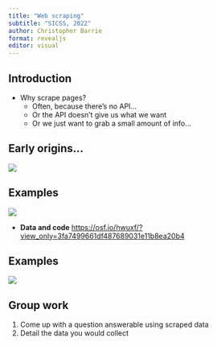 ```yaml
---
title: "Web scraping"
subtitle: "SICSS, 2022"
author: Christopher Barrie
format: revealjs
editor: visual
---
```


## Introduction

-   Why scrape pages?
    -   Often, because there's no API...
    -   Or the API doesn't give us what we want
    -   Or we just want to grab a small amount of info...

## Early origins...

![](images/pageso.png)

## Examples

![](images/auditnhb.png)

- **Data and code** [https://osf.io/hwuxf/?view_only=3fa7499661df487689031e11b8ea20b4](https://osf.io/hwuxf/?view_only=3fa7499661df487689031e11b8ea20b4)

## Examples

![](images/urmansscr.png)

## Group work

1. Come up with a question answerable using scraped data
2. Detail the data you would collect
